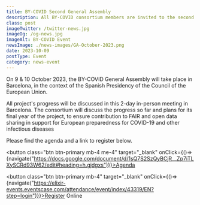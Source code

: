 ```yaml
---
title: BY-COVID Second General Assembly
description: All BY-COVID consortium members are invited to the second Annual General Assembly in Barcelona. 
class: post
imageTwitter: /twitter-news.jpg
imageOg: /og-news.jpg
imageAlt: BY-COVID Event
newsImage: ./news-images/GA-October-2023.png
date: 2023-10-09
postType: Event
category: news-event
---
```



On 9 & 10 October 2023, the BY-COVID General Assembly will take place in Barcelona, in the context of the Spanish Presidency of the Council of the European Union.

All project's progress will be discussed in this 2-day in-person meeting in Barcelona. The consortium will discuss the progress so far and plans for its final year of the project, to ensure contribution to FAIR and open data sharing in support for European preparedness for COVID-19 and other infectious diseases

Please find the agenda and a link to register below.

<button class="btn btn-primary mb-4 me-4" target="_blank" onClick={()=>{navigate("https://docs.google.com/document/d/1sQ7S2SzQyBCjR__Zp7iTLXySCRd93W62/edit#heading=h.gjdgxs")}}>Agenda</button>


<button class="btn btn-primary mb-4" target="_blank" onClick={()=>{navigate("https://elixir-events.eventscase.com/attendance/event/index/43319/EN?step=login")}}>Register Online</button>



